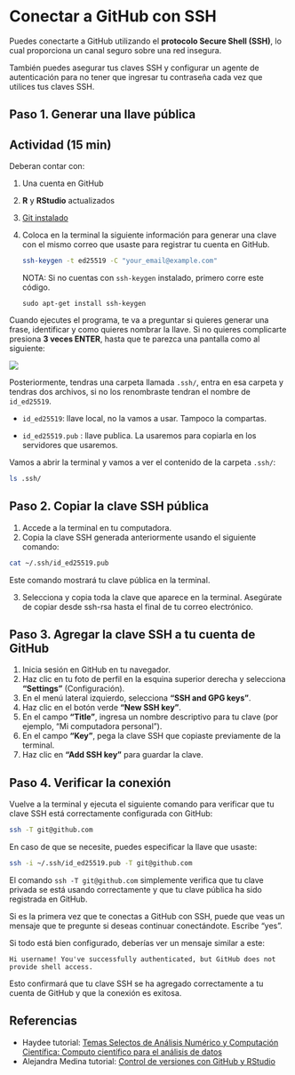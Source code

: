 # Conectar a GitHub con SSH

Puedes conectarte a GitHub utilizando el **protocolo Secure Shell (SSH)**, lo cual proporciona un canal seguro sobre una red insegura.

También puedes asegurar tus claves SSH y configurar un agente de autenticación para no tener que ingresar tu contraseña cada vez que utilices tus claves SSH.

## Paso 1. Generar una llave pública

::: callout-note
## Actividad (15 min)

Deberan contar con:

1.  Una cuenta en GitHub

2.  **R** y **RStudio** actualizados

3.  [Git instalado](https://miguel-mx.github.io/2024-01-24-ccm-unam-swc/#the-bash-shell)

4.  Coloca en la terminal la siguiente información para generar una clave con el mismo correo que usaste para registrar tu cuenta en GitHub.

    ``` .bash
    ssh-keygen -t ed25519 -C "your_email@example.com"
    ```

    NOTA: Si no cuentas con `ssh-keygen` instalado, primero corre este código.

    ```         
    sudo apt-get install ssh-keygen
    ```
:::

Cuando ejecutes el programa, te va a preguntar si quieres generar una frase, identificar y como quieres nombrar la llave. Si no quieres complicarte presiona **3 veces ENTER**, hasta que te parezca una pantalla como al siguiente:

![](figures/pantalla.png)

Posteriormente, tendras una carpeta llamada `.ssh/`, entra en esa carpeta y tendras dos archivos, si no los renombraste tendran el nombre de `id_ed25519`.

-   `id_ed25519`: llave local, no la vamos a usar. Tampoco la compartas.

-   `id_ed25519.pub` : llave publica. La usaremos para copiarla en los servidores que usaremos.

Vamos a abrir la terminal y vamos a ver el contenido de la carpeta `.ssh/`:

``` .bash
ls .ssh/
```

## Paso 2. Copiar la clave SSH pública

1.  Accede a la terminal en tu computadora.
2.  Copia la clave SSH generada anteriormente usando el siguiente comando:

``` .bash
cat ~/.ssh/id_ed25519.pub
```

Este comando mostrará tu clave pública en la terminal.

3.  Selecciona y copia toda la clave que aparece en la terminal. Asegúrate de copiar desde ssh-rsa hasta el final de tu correo electrónico.

## Paso 3. Agregar la clave SSH a tu cuenta de GitHub

1.  Inicia sesión en GitHub en tu navegador.
2.  Haz clic en tu foto de perfil en la esquina superior derecha y selecciona **"Settings"** (Configuración).
3.  En el menú lateral izquierdo, selecciona **"SSH and GPG keys"**.
4.  Haz clic en el botón verde **"New SSH key"**.
5.  En el campo **"Title"**, ingresa un nombre descriptivo para tu clave (por ejemplo, "Mi computadora personal").
6.  En el campo **"Key"**, pega la clave SSH que copiaste previamente de la terminal.
7.  Haz clic en **"Add SSH key"** para guardar la clave.

## Paso 4. Verificar la conexión

Vuelve a la terminal y ejecuta el siguiente comando para verificar que tu clave SSH está correctamente configurada con GitHub:

``` .bash
ssh -T git@github.com
```

En caso de que se necesite, puedes especificar la llave que usaste:

``` .bash
ssh -i ~/.ssh/id_ed25519.pub -T git@github.com
```

El comando `ssh -T git@github.com` simplemente verifica que tu clave privada se está usando correctamente y que tu clave pública ha sido registrada en GitHub.

Si es la primera vez que te conectas a GitHub con SSH, puede que veas un mensaje que te pregunte si deseas continuar conectándote. Escribe "yes".

Si todo está bien configurado, deberías ver un mensaje similar a este:

```         
Hi username! You've successfully authenticated, but GitHub does not provide shell access.
```

Esto confirmará que tu clave SSH se ha agregado correctamente a tu cuenta de GitHub y que la conexión es exitosa.

## Referencias

-   Haydee tutorial: [Temas Selectos de Análisis Numérico y Computación Científica: Computo científico para el análisis de datos](https://haydeeperuyero.github.io/Computo_Cientifico/)
-   Alejandra Medina tutorial: [Control de versiones con GitHub y RStudio](https://comunidadbioinfo.github.io/cdsb2023/control-de-versiones-con-github-y-rstudio.html)
